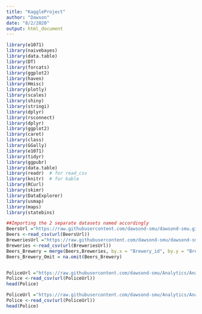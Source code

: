 ```yaml
---
title: "KaggleProject"
author: "Dawson"
date: "8/2/2020"
output: html_document
---
```


```r
library(e1071)
library(naivebayes)
library(data.table)
library(DT)
library(forcats)
library(ggplot2)
library(haven)
library(Hmisc)
library(plotly)
library(scales)
library(shiny)
library(stringi)
library(dplyr)
library(rsconnect)
library(dplyr)
library(ggplot2)
library(caret)
library(class)
library(GGally)
library(e1071)
library(tidyr)
library(ggpubr)
library(data.table)
library(readr)  # for read_csv
library(knitr)  # for kable
library(RCurl)
library(skimr)
library(DataExplorer)
library(usmap)
library(maps)
library(statebins)
```

```r
##Importing the 2 separate datasets named accordingly
BeersUrl ="https://raw.githubusercontent.com/dawsond-smu/dawsond-smu.github.io/master/Data/Beers.csv"
Beers <-read_csv(url(BeersUrl))
BreweriesUrl ="https://raw.githubusercontent.com/dawsond-smu/dawsond-smu.github.io/master/Data/Breweries.csv"
Breweries <-read_csv(url(BreweriesUrl))
Beers_Brewery = merge(Beers,Breweries, by.x = "Brewery_id", by.y = "Brew_ID")
Beers_Brewery_Omit = na.omit(Beers_Brewery)


PoliceUrl ="https://raw.githubusercontent.com/dawsond-smu/Analytics/Analytics/master/PoliceBrutality/PoliceKillingsUS.csv"
Police <-read_csv(url(PoliceUrl))
head(Police)

PoliceUrl ="https://raw.githubusercontent.com/dawsond-smu/Analytics/Analytics/master/PoliceBrutality/PoliceKillingsUS.csv"
Police <-read_csv(url(PoliceUrl))
head(Police)

```
